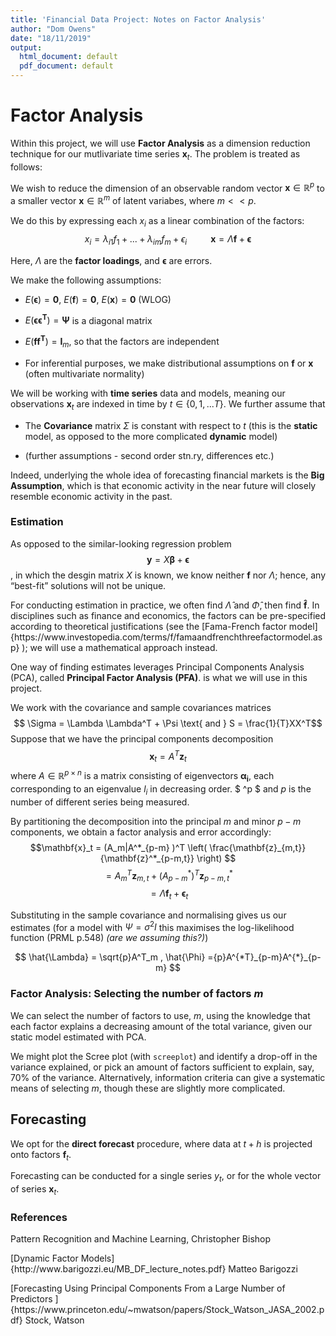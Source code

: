 ```yaml
---
title: 'Financial Data Project: Notes on Factor Analysis'
author: "Dom Owens"
date: "18/11/2019"
output:
  html_document: default
  pdf_document: default
---
```




# Factor Analysis

Within this project, we will use **Factor Analysis** as a dimension reduction technique for our mutlivariate time series $\mathbf{x}_t$. The problem is treated as follows:

We wish to reduce the dimension of an observable random vector $\mathbf{x} \in \mathbb{R}^p$ to a smaller vector $\mathbf{x} \in \mathbb{R}^m$ of latent variabes, where $m << p$.

We do this by expressing each $x_i$ as a linear combination of the factors: 
$$x_i = \lambda_{i1} f_1 + ... + \lambda_{im} f_m + \epsilon_i \hspace{30pt} \mathbf{x} = \Lambda \mathbf{f} + \boldsymbol{\epsilon}$$ 

Here, $\Lambda$ are the **factor loadings**, and $\boldsymbol{\epsilon}$ are errors.

We make the following assumptions:

- $E(\boldsymbol{\epsilon}) = \boldsymbol{0}$, $E(\boldsymbol{f}) = \boldsymbol{0}$, $E(\boldsymbol{x}) = \boldsymbol{0}$ (WLOG)

- $E(\boldsymbol{\epsilon \epsilon^T}) = \boldsymbol{\Psi}$ is a diagonal matrix

- $E(\boldsymbol{f f^T}) = \boldsymbol{I}_m$, so that the factors are independent

- For inferential purposes, we make distributional assumptions on $\boldsymbol{f}$ or $\boldsymbol{x}$ (often multivariate normality)


We will be working with **time series** data and models, meaning our observations $\mathbf{x}_t$ are indexed in time by $t \in \{ 0, 1, ... T \}$.
We further assume that

- The **Covariance** matrix $\Sigma$ is constant with respect to $t$ (this is the **static** model, as opposed to the more complicated **dynamic** model)

- (further assumptions - second order stn.ry, differences etc.)

Indeed, underlying the whole idea of forecasting financial markets is the **Big Assumption**, which is that economic activity in the near future will closely resemble economic activity in the past.

### Estimation

As opposed to the similar-looking regression problem $$\boldsymbol{y} = X \boldsymbol{\beta} + \boldsymbol{\epsilon} $$, in which the desgin matrix $X$ is known, we know neither $\boldsymbol{f}$ nor $\Lambda$; hence, any "best-fit" solutions will not be unique.

For conducting estimation in practice, we often find $\hat{\Lambda}$ and $\hat{\Phi}$, then find $\boldsymbol{\hat{f}}$.
In disciplines such as finance and economics, the factors can be pre-specified according to theoretical justifications (see the [Fama-French factor model]{https://www.investopedia.com/terms/f/famaandfrenchthreefactormodel.asp} ); we will use a mathematical approach instead.

One way of finding estimates leverages Principal Components Analysis (PCA), called **Principal Factor Analysis (PFA)**. is what we will use in this project.

We work with the covariance and sample covariances matrices $$ \Sigma = \Lambda \Lambda^T + \Psi \text{ and } 
S = \frac{1}{T}XX^T$$
Suppose that we have the principal components decomposition 
$$ \mathbf{x}_t = A^T \mathbf{z}_t  $$
where $A \in \mathbb{R}^{p \times n}$ is a matrix consisting of eigenvectors $\boldsymbol{\alpha_i}$, each corresponding to an eigenvalue $l_i$ in decreasing order. $\mathbf{z} \in \mathbb{R}^p $ and $p$ is the number of different series being measured.  

By partitioning the decomposition into the principal $m$ and minor $p-m$ components, we obtain a factor analysis and error accordingly:
$$\mathbf{x}_t = (A_m|A^*_{p-m} )^T  \left( \frac{\mathbf{z}_{m,t}} {\mathbf{z}^*_{p-m,t}} \right) $$
$$ = A_m^T \mathbf{z}_{m,t} + (A^*_{p-m})^T \mathbf{z}^*_{p-m,t} $$
$$= \Lambda \mathbf{f}_t + \boldsymbol{\epsilon}_t $$

Substituting in the sample covariance and normalising gives us our estimates (for a model with $\Psi = \sigma^2 I$ this maximises the log-likelihood function (PRML p.548) *(are we assuming this?)*)

$$  \hat{\Lambda} = \sqrt{p}A^T_m , \hat{\Phi} ={p}A^{*T}_{p-m}A^{*}_{p-m} $$



### Factor Analysis: Selecting the number of factors $m$
We can select the number of factors to use, $m$, using the knowledge that each factor explains a decreasing amount of the total variance, given our static model estimated with PCA.

We might plot the Scree plot (with `screeplot`) and identify a drop-off in the variance explained, or pick an amount of factors sufficient to explain, say, 70% of the variance. Alternatively, information criteria can give a systematic means of selecting $m$, though these are slightly more complicated.


## Forecasting

We opt for the **direct forecast** procedure, where data at $t+h$ is projected onto factors $\mathbf{f}_t$.

Forecasting can be conducted for a single series $y_t$, or for the whole vector of series $\mathbf{x}_t$.





### References
Pattern Recognition and Machine Learning, Christopher Bishop

[Dynamic Factor Models]{http://www.barigozzi.eu/MB_DF_lecture_notes.pdf} Matteo Barigozzi

[Forecasting Using Principal Components
From a Large Number of Predictors ]{https://www.princeton.edu/~mwatson/papers/Stock_Watson_JASA_2002.pdf} Stock, Watson